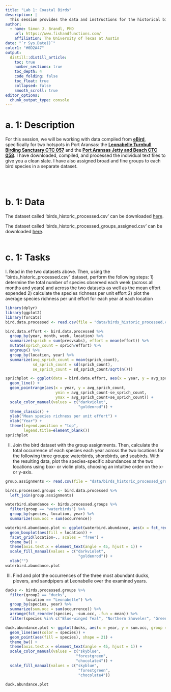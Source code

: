 ```yaml
---
title: "Lab 1: Coastal Birds"
description: |
  This session provides the data and instructions for the historical bird data processing and visualizing. 
author:
  - name: Simon J. Brandl, PhD
    url: https://www.fishandfunctions.com/
    affiliation: The University of Texas at Austin
date: "`r Sys.Date()`"
color1: "#0D2A47"
output:
  distill::distill_article:
    toc: true
    number_sections: true
    toc_depth: 4
    code_folding: false
    toc_float: true
    collapsed: false
    smooth_scroll: true
editor_options: 
  chunk_output_type: console
---
```


# a. 1: Description

For this session, we will be working with data compiled from **[eBird](https://ebird.org/home)**, specifically for two hotspots in Port Aransas: the **[Leonabelle Turnbull Birding Sanctuary CTC 057](https://ebird.org/hotspot/L422541)** and the **[Port Aransas Jetty and Beach CTC 058](https://ebird.org/hotspot/L303269)**. I have downloaded, compiled, and processed the individual text files to give you a clean slate. I have also assigned broad and fine groups to each bird species in a separate dataset.

<br>
<br>

# b. 1: Data

The dataset called 'birds_historic_processed.csv' can be downloaded [here](data/birds_historic_processed.csv).

The dataset called 'birds_historic_processed_groups_assigned.csv' can be downloaded [here](data/birds_historic_processed_groups_assigned.csv).
<br>
<br>

# c. 1: Tasks

I. Read in the two datasets above. Then, using the "birds_historic_processed.csv" dataset, perform the following steps:
  1) determine the total number of species observed each week (across all months and years) and across the two datasets as well as the mean effort expended
  2) calculate the species richness per unit effort
  2) plot the average species richness per unit effort for each year at each location 

```r
library(dplyr)
library(ggplot2)
library(forcats)
bird.data.processed <- read.csv(file = "data/birds_historic_processed.csv")

bird.data.effort <- bird.data.processed %>%
  group_by(year, month, week, location) %>%
  summarize(sprich = sum(presvsabs), effort = mean(effort)) %>%
  mutate(sprich_count = sprich/effort) %>%
  ungroup() %>%
  group_by(location, year) %>%
  summarize(avg_sprich_count = mean(sprich_count),
            sd_sprich_count = sd(sprich_count),
            se_sprich_count = sd_sprich_count/sqrt(n()))

sprichplot <- ggplot(data = bird.data.effort, aes(x = year, y = avg_sprich_count, color = location, group = location)) +
  geom_line() +
  geom_pointrange(aes(x = year, y = avg_sprich_count, 
                      ymin = avg_sprich_count-se_sprich_count,
                      ymax = avg_sprich_count+se_sprich_count)) +
  scale_color_manual(values = c("darkviolet",
                                "goldenrod")) +
  theme_classic() +
  ylab("Mean species richness per unit effort") +
  xlab("Year") +
  theme(legend.position = "top",
        legend.title=element_blank())
sprichplot
```

II. Join the bird dataset with the group assignments. Then, calculate the total occurrence of each species each year across the two locations for the following three groups: waterbirds, shorebirds, and seabirds. With the resulting data, plot the species-specific abundances at the two locations using box- or violin plots, choosing an intuitive order on the x- or y-axis. 

```r
group.assignments <- read.csv(file = "data/birds_historic_processed_groups_assigned.csv")

birds.processed.groups <- bird.data.processed %>%
  left_join(group.assignments)

waterbird.abundance <- birds.processed.groups %>%
  filter(group == "waterbirds") %>%
  group_by(species, location, year) %>%
  summarize(sum.occ = sum(occurrence))

waterbird.abundance.plot <- ggplot(waterbird.abundance, aes(x = fct_reorder(species, -sum.occ, .fun = mean), y = sum.occ)) +
  geom_boxplot(aes(fill = location)) +
  facet_grid(location~., scales = "free") +
  theme_bw() +
  theme(axis.text.x = element_text(angle = 45, hjust = 1)) +
  scale_fill_manual(values = c("darkviolet",
                                "goldenrod")) +
  xlab("")
waterbird.abundance.plot
```

III. Find and plot the occurrences of the three most abundant ducks, plovers, and sandpipers at Leonabelle over the examined years.

```r
ducks <- birds.processed.groups %>%
  filter(group2 == "ducks",
         location == "Leonabelle") %>%
  group_by(species, year) %>%
  summarize(sum.occ = sum(occurrence)) %>%
  arrange(fct_reorder(species, -sum.occ, .fun = mean)) %>%
  filter(species %in% c("Blue-winged Teal", "Northern Shoveler", "Green-winged Teal"))

duck.abundance.plot <- ggplot(ducks, aes(x = year, y = sum.occ, group = species)) +
  geom_line(aes(color = species)) +
  geom_point(aes(fill = species), shape = 21) +
  theme_bw() +
  theme(axis.text.x = element_text(angle = 45, hjust = 1)) +
  scale_color_manual(values = c("skyblue",
                               "forestgreen",
                               "chocolate4")) +
  scale_fill_manual(values = c("skyblue",
                                "forestgreen",
                                "chocolate4"))

duck.abundance.plot
```